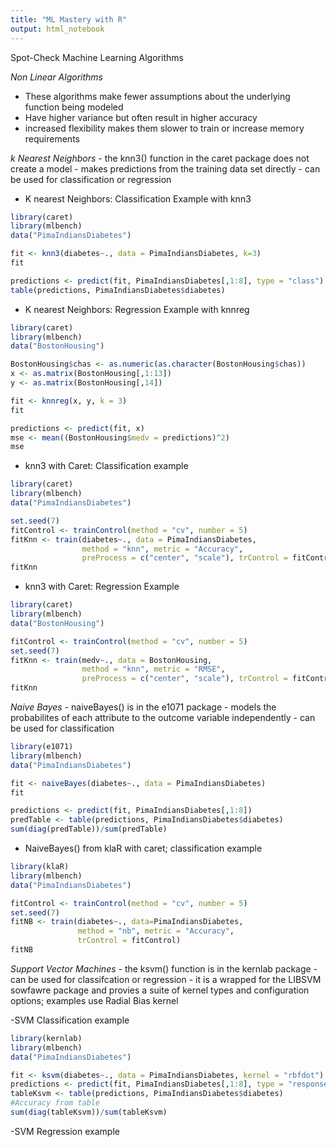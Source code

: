 ```yaml
---
title: "ML Mastery with R"
output: html_notebook
---
```


Spot-Check Machine Learning Algorithms

*Non Linear Algorithms*

- These algorithms make fewer assumptions about the underlying function being modeled
- Have higher variance but often result in higher accuracy
- increased flexibility makes them slower to train or increase memory requirements

*k Nearest Neighbors*
- the knn3() function in the caret package does not create a model
        - makes predictions from the training data set directly
        - can be used for classification or regression
        
- K nearest Neighbors: Classification Example with knn3
```r
library(caret)
library(mlbench)
data("PimaIndiansDiabetes")

fit <- knn3(diabetes~., data = PimaIndiansDiabetes, k=3)
fit
```
```r
predictions <- predict(fit, PimaIndiansDiabetes[,1:8], type = "class")
table(predictions, PimaIndiansDiabetes$diabetes)
```

- K nearest Neighbors: Regression Example with knnreg 

```r
library(caret)
library(mlbench)
data("BostonHousing")

BostonHousing$chas <- as.numeric(as.character(BostonHousing$chas))
x <- as.matrix(BostonHousing[,1:13])
y <- as.matrix(BostonHousing[,14])

fit <- knnreg(x, y, k = 3)
fit
```
```r
predictions <- predict(fit, x)
mse <- mean((BostonHousing$medv = predictions)^2)
mse

```

- knn3 with Caret: Classification example
```r
library(caret)
library(mlbench)
data("PimaIndiansDiabetes")

set.seed(7)
fitControl <- trainControl(method = "cv", number = 5)
fitKnn <- train(diabetes~., data = PimaIndiansDiabetes,
                method = "knn", metric = "Accuracy", 
                preProcess = c("center", "scale"), trControl = fitControl)
fitKnn
```


- knn3 with Caret: Regression Example
```r
library(caret)
library(mlbench)
data("BostonHousing")

fitControl <- trainControl(method = "cv", number = 5)
set.seed(7)
fitKnn <- train(medv~., data = BostonHousing,
                method = "knn", metric = "RMSE",
                preProcess = c("center", "scale"), trControl = fitControl)
fitKnn
```


*Naive Bayes*
- naiveBayes() is in the e1071 package 
- models the probabilites of each attribute to the outcome variable independently
        - can be used for classification
```r
library(e1071)
library(mlbench)
data("PimaIndiansDiabetes")

fit <- naiveBayes(diabetes~., data = PimaIndiansDiabetes)
fit
```
```r
predictions <- predict(fit, PimaIndiansDiabetes[,1:8])
predTable <- table(predictions, PimaIndiansDiabetes$diabetes)
sum(diag(predTable))/sum(predTable)
```





- NaiveBayes() from klaR with caret; classification example
```r
library(klaR)
library(mlbench)
data("PimaIndiansDiabetes")

fitControl <- trainControl(method = "cv", number = 5)
set.seed(7)
fitNB <- train(diabetes~., data=PimaIndiansDiabetes,
               method = "nb", metric = "Accuracy",
               trControl = fitControl)
fitNB
```


*Support Vector Machines*
- the ksvm() function is in the kernlab package
- can be used for classifcation or regression
- it is a wrapped for the LIBSVM sowfawre package and provies a suite of kernel types and configuration options; examples use Radial Bias kernel

-SVM Classification example
```r
library(kernlab)
library(mlbench)
data("PimaIndiansDiabetes")

fit <- ksvm(diabetes~., data = PimaIndiansDiabetes, kernel = "rbfdot")
predictions <- predict(fit, PimaIndiansDiabetes[,1:8], type = "response")
tableKsvm <- table(predictions, PimaIndiansDiabetes$diabetes)
#Accuracy from table
sum(diag(tableKsvm))/sum(tableKsvm)

```

-SVM Regression example
```r

```

